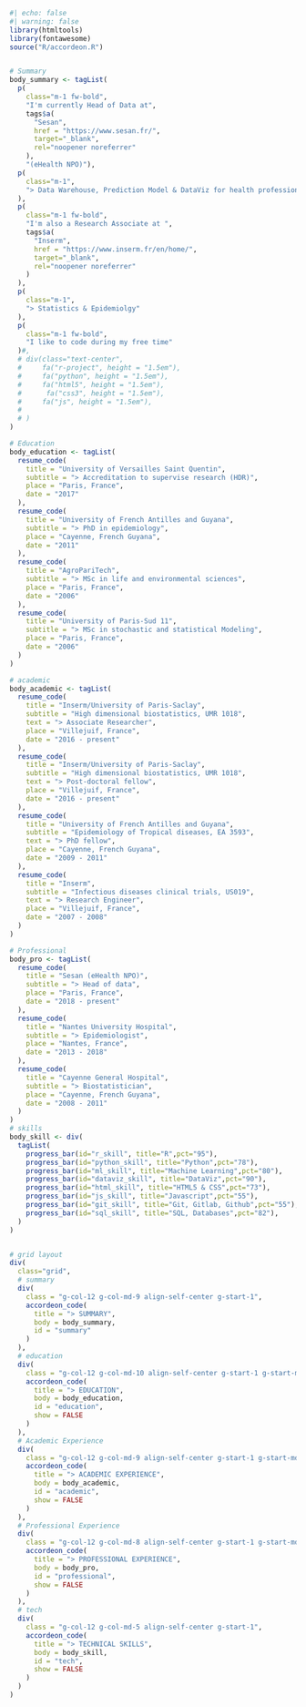 
```r
#| echo: false
#| warning: false
library(htmltools)
library(fontawesome)
source("R/accordeon.R")


# Summary
body_summary <- tagList(
  p(
    class="m-1 fw-bold",
    "I'm currently Head of Data at",
    tags$a(
      "Sesan",
      href = "https://www.sesan.fr/",
      target="_blank",
      rel="noopener noreferrer"
    ),
    "(eHealth NPO)"),
  p(
    class="m-1",
    "> Data Warehouse, Prediction Model & DataViz for health professionals & patients"
  ),
  p(
    class="m-1 fw-bold",
    "I'm also a Research Associate at ",
    tags$a(
      "Inserm",
      href = "https://www.inserm.fr/en/home/",
      target="_blank",
      rel="noopener noreferrer"
    )
  ),
  p(
    class="m-1",
    "> Statistics & Epidemiolgy"
  ),
  p(
    class="m-1 fw-bold",
    "I like to code during my free time"
  )#,
  # div(class="text-center",
  #     fa("r-project", height = "1.5em"),
  #     fa("python", height = "1.5em"),
  #     fa("html5", height = "1.5em"),
  #      fa("css3", height = "1.5em"),
  #     fa("js", height = "1.5em"),
  #     
  # )
)

# Education
body_education <- tagList(
  resume_code(
    title = "University of Versailles Saint Quentin", 
    subtitle = "> Accreditation to supervise research (HDR)",
    place = "Paris, France", 
    date = "2017"
  ),
  resume_code(
    title = "University of French Antilles and Guyana", 
    subtitle = "> PhD in epidemiology",
    place = "Cayenne, French Guyana", 
    date = "2011"
  ),
  resume_code(
    title = "AgroPariTech", 
    subtitle = "> MSc in life and environmental sciences",
    place = "Paris, France", 
    date = "2006"
  ),
  resume_code(
    title = "University of Paris-Sud 11", 
    subtitle = "> MSc in stochastic and statistical Modeling",
    place = "Paris, France", 
    date = "2006"
  )
)

# academic
body_academic <- tagList(
  resume_code(
    title = "Inserm/University of Paris-Saclay", 
    subtitle = "High dimensional biostatistics, UMR 1018",
    text = "> Associate Researcher",
    place = "Villejuif, France", 
    date = "2016 - present"
  ),
  resume_code(
    title = "Inserm/University of Paris-Saclay", 
    subtitle = "High dimensional biostatistics, UMR 1018",
    text = "> Post-doctoral fellow",
    place = "Villejuif, France", 
    date = "2016 - present"
  ),
  resume_code(
    title = "University of French Antilles and Guyana", 
    subtitle = "Epidemiology of Tropical diseases, EA 3593",
    text = "> PhD fellow",
    place = "Cayenne, French Guyana", 
    date = "2009 - 2011"
  ),
  resume_code(
    title = "Inserm", 
    subtitle = "Infectious diseases clinical trials, US019",
    text = "> Research Engineer",
    place = "Villejuif, France", 
    date = "2007 - 2008"
  )
)

# Professional 
body_pro <- tagList(
  resume_code(
    title = "Sesan (eHealth NPO)", 
    subtitle = "> Head of data",
    place = "Paris, France", 
    date = "2018 - present"
  ),
  resume_code(
    title = "Nantes University Hospital", 
    subtitle = "> Epidemiologist",
    place = "Nantes, France", 
    date = "2013 - 2018"
  ),
  resume_code(
    title = "Cayenne General Hospital", 
    subtitle = "> Biostatistician",
    place = "Cayenne, French Guyana", 
    date = "2008 - 2011"
  )
)
# skills
body_skill <- div(
  tagList(
    progress_bar(id="r_skill", title="R",pct="95"),
    progress_bar(id="python_skill", title="Python",pct="78"),
    progress_bar(id="ml_skill", title="Machine Learning",pct="80"),
    progress_bar(id="dataviz_skill", title="DataViz",pct="90"),
    progress_bar(id="html_skill", title="HTML5 & CSS",pct="73"),
    progress_bar(id="js_skill", title="Javascript",pct="55"),
    progress_bar(id="git_skill", title="Git, Gitlab, Github",pct="55"),
    progress_bar(id="sql_skill", title="SQL, Databases",pct="82"),
  )
)


# grid layout
div(
  class="grid",
  # summary
  div(
    class = "g-col-12 g-col-md-9 align-self-center g-start-1",
    accordeon_code(
      title = "> SUMMARY",
      body = body_summary,
      id = "summary"
    )
  ),
  # education
  div(
    class = "g-col-12 g-col-md-10 align-self-center g-start-1 g-start-md-3",
    accordeon_code(
      title = "> EDUCATION",
      body = body_education,
      id = "education",
      show = FALSE
    )
  ),
  # Academic Experience
  div(
    class = "g-col-12 g-col-md-9 align-self-center g-start-1 g-start-md-2",
    accordeon_code(
      title = "> ACADEMIC EXPERIENCE",
      body = body_academic,
      id = "academic",
      show = FALSE
    )
  ),
  # Professional Experience
  div(
    class = "g-col-12 g-col-md-8 align-self-center g-start-1 g-start-md-4",
    accordeon_code(
      title = "> PROFESSIONAL EXPERIENCE",
      body = body_pro,
      id = "professional",
      show = FALSE
    )
  ),
  # tech
  div(
    class = "g-col-12 g-col-md-5 align-self-center g-start-1",
    accordeon_code(
      title = "> TECHNICAL SKILLS",
      body = body_skill,
      id = "tech",
      show = FALSE
    )
  )
)
```


<!-- ### Education -->

<!-- ::: {.d-flex .justify-content-between} -->
<!-- <div> -->

<!-- **University of Versailles Saint Quentin**\ -->
<!-- Accreditation to supervise research (HDR) -->

<!-- </div> -->

<!-- ::: text-end -->
<!-- Paris, France\ -->
<!-- 2017 -->
<!-- ::: -->
<!-- ::: -->

<!-- -   Title: *Implications of a systemic approach to health in epidemiology* -->

<!-- ::: {.d-flex .justify-content-between} -->
<!-- <div> -->

<!-- **University of French Antilles and Guiana**\ -->
<!-- PhD in epidemiology -->

<!-- </div> -->

<!-- ::: text-end -->
<!-- Cayenne, French Guiana\ -->
<!-- 2011 -->
<!-- ::: -->
<!-- ::: -->

<!-- -   Title: *Value of open data in infectious diseases epidemiology* -->

<!-- ::: {.d-flex .justify-content-between} -->
<!-- <div> -->

<!-- **AgroPariTech**\ -->
<!-- MSc in life and environmental sciences and technologies -->

<!-- </div> -->

<!-- ::: text-end -->
<!-- Paris, France\ -->
<!-- 2006 -->
<!-- ::: -->
<!-- ::: -->

<!-- ::: {.d-flex .justify-content-between} -->
<!-- <div> -->

<!-- **University of Paris-Sud 11**\ -->
<!-- MSc in stochastic and statistical Modeling -->

<!-- </div> -->

<!-- ::: text-end -->
<!-- Paris, France\ -->
<!-- 2006 -->
<!-- ::: -->
<!-- ::: -->

<!-- ### Academic Experience -->

<!-- ::: {.d-flex .justify-content-between} -->
<!-- <div> -->

<!-- **Inserm/University of Paris-Saclay/ University of Versailles Saint Quentin**\ -->
<!-- High dimensional biostatistics, UMR 1018 -->

<!-- </div> -->

<!-- ::: text-end -->
<!-- Villejuif, France\ -->
<!-- July 2016 - present -->
<!-- ::: -->
<!-- ::: -->

<!-- *Associate Researcher* -->

<!-- ::: {.d-flex .justify-content-between} -->
<!-- <div> -->

<!-- **Inserm/University of Paris-Saclay/ University of Versailles Saint Quentin**\ -->
<!-- High dimensional biostatistics, UMR 1018 -->

<!-- </div> -->

<!-- ::: text-end -->
<!-- Villejuif, France\ -->
<!-- 2012 - 2013 -->
<!-- ::: -->
<!-- ::: -->

<!-- *Post-doctoral fellow* -->

<!-- ::: {.d-flex .justify-content-between} -->
<!-- <div> -->

<!-- **University of French Antilles and Guiana**\ -->
<!-- Epidemiology of Tropical diseases, EA 3593 -->

<!-- </div> -->

<!-- ::: text-end -->
<!-- Cayenne, French Guiana\ -->
<!-- 2009 - 2011 -->
<!-- ::: -->
<!-- ::: -->

<!-- *PhD fellow* -->

<!-- ::: {.d-flex .justify-content-between} -->
<!-- <div> -->

<!-- **Inserm**\ -->
<!-- Clinical trials in infectious diseases, SC10-US019 -->

<!-- </div> -->

<!-- ::: text-end -->
<!-- Villejuif, France\ -->
<!-- 2007 - 2008 -->
<!-- ::: -->
<!-- ::: -->

<!-- *Research Engineer* -->

<!-- ### Professional Experience -->

<!-- ::: {.d-flex .justify-content-between} -->
<!-- <div> -->

<!-- **Sesan**\ -->
<!-- *Head of data* -->

<!-- </div> -->

<!-- ::: text-end -->
<!-- Paris, France\ -->
<!-- May 2018 - present -->
<!-- ::: -->
<!-- ::: -->

<!-- -   Manage a multidisciplinary team (23 persons)\ -->
<!-- -   Help health professionals to identify their data needs\ -->
<!-- -   Design data infrastructure to collect, organize, document, and track regional health data\ -->
<!-- -   Develop repeatable processes and structures for regular analysis and reports\ -->
<!-- -   Create and maintain visualizations, dashboards and services from health data\ -->
<!-- -   Conduct descriptive and predictive analyses -->

<!-- ::: {.d-flex .justify-content-between} -->
<!-- <div> -->

<!-- **Nantes University Hospital**\ -->
<!-- *Epidemiologist* -->

<!-- </div> -->

<!-- ::: text-end -->
<!-- Nantes, France\ -->
<!-- 2013 - 2018 -->
<!-- ::: -->
<!-- ::: -->

<!-- -   Develop studies in infectious diseases and child & maternal epidemiology -->
<!-- -   Manage data from hospital / regional databases, cohorts & registries -->
<!-- -   Help health professionals to develop epidemiological studies -->
<!-- -   Perform advanced biostatistics analyses -->
<!-- -   Teach Biostatistics & Epidemiology -->

<!-- ::: {.d-flex .justify-content-between} -->
<!-- <div> -->

<!-- **Cayenne General Hospital**\ -->
<!-- *Biostatistician* -->

<!-- </div> -->

<!-- ::: text-end -->
<!-- Cayenne, French Guiana\ -->
<!-- 2013 - 2018 -->
<!-- ::: -->
<!-- ::: -->

<!-- -   Develop studies in tropical diseases epidemiology -->
<!-- -   Manage data from hospital databases, cohorts & registries -->
<!-- -   Help health professionals to analyse epidemiological data -->
<!-- -   Perform advanced biostatistics analyses -->




<!-- ### Teaching -->

<!-- (Work In Progress) -->
